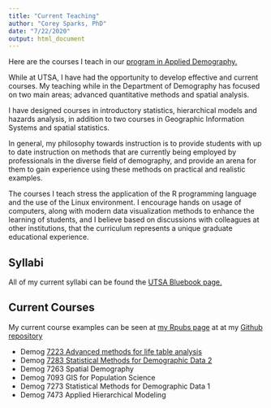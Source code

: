 ```yaml
---
title: "Current Teaching"
author: "Corey Sparks, PhD"
date: "7/22/2020"
output: html_document
---
```


Here are the courses I teach in our [program in Applied Demography.](https://hcap.utsa.edu/demography/programs/)

While at UTSA, I have had the opportunity to develop effective and current courses. My teaching while in the Department of Demography has focused on two main areas; advanced quantitative methods and spatial analysis.  

I have designed courses in introductory statistics, hierarchical models and hazards analysis, in addition to two courses in Geographic Information Systems and spatial statistics. 

In general, my philosophy towards instruction is to provide students with up to date instruction on methods that are currently being employed by professionals in the diverse field of demography, and provide an arena for them to gain experience using these methods on practical and realistic examples. 

The courses I teach stress the application of the R programming language and the use of the Linux environment.  I encourage hands on usage of computers, along with modern data visualization methods to enhance the learning of students, and I believe based on discussions with colleagues at other institutions, that the curriculum represents a unique graduate educational experience. 

## Syllabi
All of my current syllabi can be found the [UTSA Bluebook page.](https://bluebook.utsa.edu)

## Current Courses
My current course examples can be seen at [my Rpubs page](https://rpubs.com/corey_sparks) at at my [Github repository](github.com/coreysparks)

  * Demog [7223 Advanced methods for life table analysis](/DEM7223)
  * Demog [7283 Statistical Methods for Demographic Data 2](/DEM7283)
  * Demog 7263 Spatial Demography 
  * Demog 7093 GIS for Population Science 
  * Demog 7273 Statistical Methods for Demographic Data 1
  * Demog 7473 Applied Hierarchical Modeling